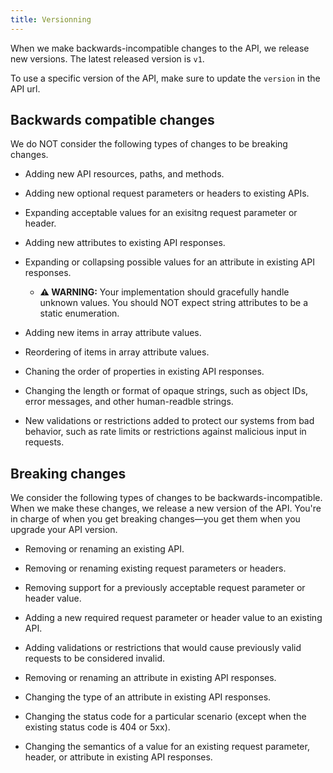 ```yaml
---
title: Versionning
---
```


When we make backwards-incompatible changes to the API, we release new versions. The latest released version is `v1`.

To use a specific version of the API, make sure to update the `version` in the API url.

## Backwards compatible changes

We do NOT consider the following types of changes to be breaking changes.

- Adding new API resources, paths, and methods.

- Adding new optional request parameters or headers to existing APIs.

- Expanding acceptable values for an exisitng request parameter or header.

- Adding new attributes to existing API responses.

- Expanding or collapsing possible values for an attribute in existing API responses.

  - **⚠️ WARNING:** Your implementation should gracefully handle unknown values. You should NOT expect string attributes to be a static enumeration.

- Adding new items in array attribute values.

- Reordering of items in array attribute values.

- Chaning the order of properties in existing API responses.

- Changing the length or format of opaque strings, such as object IDs, error messages, and other human-readble strings.

- New validations or restrictions added to protect our systems from bad behavior, such as rate limits or restrictions against malicious input in requests.

## Breaking changes

We consider the following types of changes to be backwards-incompatible. When we make these changes, we release a new version of the API. You're in charge of when you get breaking changes—you get them when you upgrade your API version.

- Removing or renaming an existing API.

- Removing or renaming existing request parameters or headers.

- Removing support for a previously acceptable request parameter or header value.

- Adding a new required request parameter or header value to an existing API.

- Adding validations or restrictions that would cause previously valid requests to be considered invalid.

- Removing or renaming an attribute in existing API responses.

- Changing the type of an attribute in existing API responses.

- Changing the status code for a particular scenario (except when the existing status code is 404 or 5xx).

- Changing the semantics of a value for an existing request parameter, header, or attribute in existing API responses.
